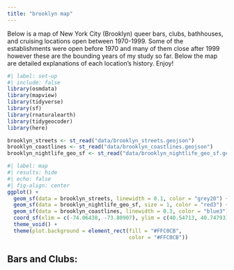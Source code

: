 ```yaml
---
title: "brooklyn map"
---
```

Below is a map of New York City (Brooklyn) queer bars, clubs, bathhouses, and cruising locations open between 1970-1999. Some of the establishments were open before 1970 and many of them close after 1999 however these are the bounding years of my study so far. Below the map are detailed explanations of each location's history. Enjoy!
```r
#| label: set-up
#| include: false
library(osmdata)
library(mapview)
library(tidyverse)
library(sf)
library(rnaturalearth)
library(tidygeocoder)
library(here)

brooklyn_streets <- st_read("data/brooklyn_streets.geojson")
brooklyn_coastlines <- st_read("data/brooklyn_coastlines.geojson")
brooklyn_nightlife_geo_sf <- st_read("data/brooklyn_nightlife_geo_sf.geojson")
```

```r
#| label: map 
#| results: hide
#| echo: false
#| fig-align: center
ggplot() +
  geom_sf(data = brooklyn_streets, linewidth = 0.1, color = "grey20") +
  geom_sf(data = brooklyn_nightlife_geo_sf, size = 1, color = "red3") +
  geom_sf(data = brooklyn_coastlines, linewidth = 0.3, color = "blue3") +
  coord_sf(xlim = c(-74.06438, -73.80907), ylim = c(40.54713, 40.74793))+
  theme_void() +
  theme(plot.background = element_rect(fill = "#FFC0CB",
                                       color = "#FFC0CB"))
```

## Bars and Clubs:
